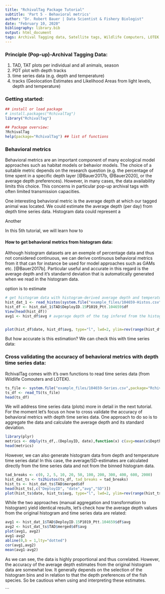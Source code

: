 ```yaml
---
title: "RchivalTag Package Tutorial"
subtitle: 'Part 5 - Behavioral metrics'
author: "Dr. Robert Bauer | Data Scientist & Fishery Biologist"
date: "February 10, 2020"
bibliography: library.bib
output: html_document
tags: Archival Tagging data, Satellite tags, Wildlife Computers, LOTEK
---
```


### Principle (Pop-up)-Archival Tagging Data:

1. TAD, TAT plots per individual and all animals, season
2. PDT plot with depth tracks
3. time series data (e.g. depth and temperature)
4. tracks (Geolocation Estimates and Likelihood Areas from light levels, depth and temperature)

### Getting started:

```r
## install or load package
# install.packages("RchivalTag")
library("RchivalTag")

## Package overview:
?RchivalTag 
help(package="RchivalTag") ## list of functions
```

### Behavioral metrics
Behavioral metrics are an important component of many ecological model approaches such as habitat models or behavior models. The choice of a suitable metric depends on the research question (e.g. the percentage of time spent in a specific depth layer [@Bauer2017b, @Bauer2020], or the average depth preferences). However, in many cases, the data availability limits this choice. This concerns in particular pop-up archival tags with often limited transmission capacities.

One interesting behavioral metric is the average depth at which our tagged animal was located. We could estimate the average depth (per day) from depth time series data. Histogram data could represent a 


Another

In this 5th tutorial, we will learn how to 

#### How to get behavioral metrics from histogram data:

Although histogram datasets are an exemple of percentage data and thus not considered continuous, we can derive continuous behavioral metrics from it that can for instance be used for model approaches such as GAMs etc. [@Bauer2017b]. Particular useful and accurate in this regard is the average depth and it's standarrd deviation that is automatically generated when we read in the histogram data.


option is to estimate 



```r
# get histogram data with histogram-derived average depth and temperature values
hist_dat_1 <- read_histos(system.file("example_files/104659-Histos.csv",package="RchivalTag"))
hist_df <- hist_dat_1$TAD$DeployID.15P1019_Ptt.104659$df
View(head(hist_df))
avg1 <- hist_df$avg # avgerage depth of the tag infered from the histogram data


plot(hist_df$date, hist_df$avg, type="l", lwd=2, ylim=rev(range(hist_df$avg)), xlab="Date", ylab="Depth (m)")
```

But how accurate is this estimation? We can check this with time series data:

### Cross validating the accuracy of behavioral metrics with depth time series data:
RchivalTag comes with it's own functions to read time series data (from Wildlife Comouters and LOTEK).

```r
ts_file <- system.file("example_files/104659-Series.csv",package="RchivalTag")
ts_df <- read_TS(ts_file)
head(ts_df)
```

We will address time series data (plots) more in detail in the next tutorial. For the moment let's focus on how to cross validate the accuracy of behavioral metrics with depth time series data.
One approach to do so is to aggregate the data and calculate the average depth and its standard deviation.

```r
library(plyr)
metrics <- ddply(ts_df,.(DeployID, date),function(x) c(avg=mean(x$Depth,na.rm=T),SD=sd(x$Depth,na.rm=T)))
head(metrics)
```

However, we can also generate histogram data from depth and temperature time series data!
In this case, the average/SD-estimates are calculated directly from the time series data and not from the binned histogram data.

```r
tad_breaks <- c(0, 2, 5, 10, 20, 50, 100, 200, 300, 400, 600, 2000)
hist_dat_ts <- ts2histos(ts_df, tad_breaks = tad_breaks)
hist_ts <- hist_dat_ts$TAD$merged$df
head(hist_ts[,c("DeployID", "date","avg","SD")])
plot(hist_ts$date, hist_ts$avg, type="l", lwd=2, ylim=rev(range(hist_ts$avg)), xlab="Date", ylab="Depth (m)")

```
  
While the two approaches (manual aggregation and transformation to histogram) yield identical results, let's check how the average depth values from the original histogram and time series data are related: 
```r
avg1 <- hist_dat_1$TAD$DeployID.15P1019_Ptt.104659$df$avg
avg2 <- hist_dat_ts$TAD$merged$df$avg
plot(avg1, avg2) 
avg1-avg2
abline(0,b = 1,lty="dotted")
cor(avg1,avg2)
mean(avg1-avg2)
```
As we can see, the data is highly proportional and thus correlated. However, the accuracy of the average depth estimates from the original histogram data are somewhat low. It generally depends on the selection of the histogram bins and in relation to that the depth preferences of the fish species. So be cautious when using and interpreting these estimates.


```








